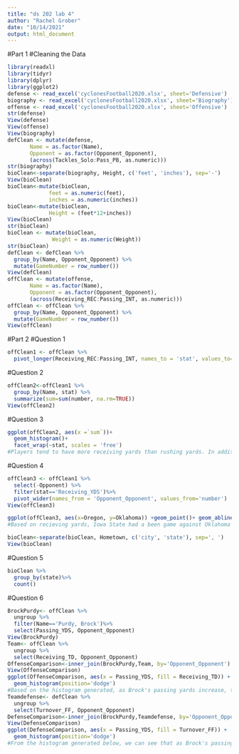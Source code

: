```yaml
---
title: "ds 202 lab 4"
author: "Rachel Grober"
date: "10/14/2021"
output: html_document
---
```

#Part 1
#Cleaning the Data
```r
library(readxl)
library(tidyr)
library(dplyr)
library(ggplot2)
defense <- read_excel('cyclonesFootball2020.xlsx', sheet='Defensive')
biography <- read_excel('cyclonesFootball2020.xlsx', sheet='Biography')
offense <- read_excel('cyclonesFootball2020.xlsx', sheet='Offensive')
str(defense)
View(defense)
View(offense)
View(biography)
defClean <- mutate(defense,
       Name = as.factor(Name),
       Opponent = as.factor(Opponent_Opponent),
       (across(Tackles_Solo:Pass_PB, as.numeric)))
str(biography)
bioClean<-separate(biography, Height, c('feet', 'inches'), sep='-')
View(bioClean)
bioClean<-mutate(bioClean,
             feet = as.numeric(feet),
             inches = as.numeric(inches))
bioClean<-mutate(bioClean,
             Height = (feet*12+inches))
View(bioClean)
str(bioClean)
bioClean <- mutate(bioClean,
              Weight = as.numeric(Weight))
str(bioClean)
defClean <- defClean %>%
  group_by(Name, Opponent_Opponent) %>%
  mutate(GameNumber = row_number())
View(defClean)
offClean <- mutate(offense,
       Name = as.factor(Name),
       Opponent = as.factor(Opponent_Opponent),
       (across(Receiving_REC:Passing_INT, as.numeric)))
offClean <- offClean %>%
  group_by(Name, Opponent_Opponent) %>%
  mutate(GameNumber = row_number())
View(offClean)

```

#Part 2
#Question 1
```r
offClean1 <- offClean %>% 
  pivot_longer(Receiving_REC:Passing_INT, names_to = 'stat', values_to='number')
```

#Question 2
```r
offClean2<-offClean1 %>%
  group_by(Name, stat) %>%
  summarize(sum=sum(number, na.rm=TRUE))
View(offClean2)
```

#Question 3
```r
ggplot(offClean2, aes(x =`sum`))+
  geom_histogram()+
  facet_wrap(~stat, scales = 'free')
#Players tend to have more receiving yards than rushing yards. In addition, players tend to have more recieving touchdowns than rushing touchdowns. 
```

#Question 4
```r
offClean3 <- offClean1 %>% 
  select(-Opponent) %>%
  filter(stat=='Receiving_YDS')%>%
  pivot_wider(names_from = 'Opponent_Opponent', values_from='number')
View(offClean3)

ggplot(offClean3, aes(x=Oregon, y=Oklahoma)) +geom_point()+ geom_abline()
#Based on recieving yards, Iowa State had a been game against Oklahoma than they did against Oregon. This can be visualized in the scatter plot generated below.

bioClean<-separate(bioClean, Hometown, c('city', 'state'), sep=', ')
View(bioClean)
```

#Question 5
```r
bioClean %>%
  group_by(state)%>%
  count()
```

#Question 6
```r
BrockPurdy<- offClean %>%
  ungroup %>%
  filter(Name=='Purdy, Brock')%>%
  select(Passing_YDS, Opponent_Opponent)
View(BrockPurdy)
Team<- offClean %>%
  ungroup %>%
  select(Receiving_TD, Opponent_Opponent)
OffenseComparison<-inner_join(BrockPurdy,Team, by='Opponent_Opponent')
View(OffenseComparison)
ggplot(OffenseComparison, aes(x = Passing_YDS, fill = Receiving_TD)) +
  geom_histogram(position='dodge')
#Based on the histogram generated, as Brock's passing yards increase, the amount of touchdowns the ISU team makes tends to vary lowly. However, we can see that as Brock's passing yards are closer to 250, the total touchdowns made on offense tend to be the highest on average.
Teamdefense<- defClean %>%
  ungroup %>%
  select(Turnover_FF, Opponent_Opponent)
DefenseComparison<-inner_join(BrockPurdy,Teamdefense, by='Opponent_Opponent')
View(DefenseComparison)
ggplot(DefenseComparison, aes(x = Passing_YDS, fill = Turnover_FF)) +
  geom_histogram(position='dodge')
#From the histogram generated below, we can see that as Brock's passing yards increase, the defensive team's total turnovers vary dramatically. As Brock's, passing yards are very high or very low, we do see a decrease in the turnovers by the defensive team. As Brock's passing yards are closer to 250, the defensive turnover tend to be at their highest.
```
